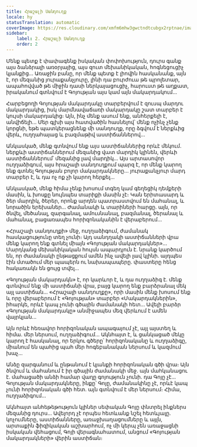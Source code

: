 ```yaml
---
title: Հրաշալի Սանդուղք
locale: hy
statusTranslation: automatic
coverImage: https://res.cloudinary.com/xmfm6mhw3gwctndtcubgx2rptnae/image/upload/v1740468922/small_cover_tratado_de_psicologia_revolucionaria_a4c0dca4e0.webp
sidebar:
    label: 2. Հրաշալի Սանդուղք
    order: 2
---
```

Մենք պետք է փափագենք իսկական փոփոխություն, դուրս գանք այս ձանձրալի առօրյայից, այս զուտ մեխանիկական, հոգնեցուցիչ կյանքից... Առաջին բանը, որ մենք պետք է լիովին հասկանանք, այն է, որ մեզանից յուրաքանչյուրը, լինի դա բուրժուա թե պրոլետար, ապահովված թե միջին դասի ներկայացուցիչ, հարուստ թե աղքատ, իրականում գտնվում է Գոյության այս կամ այն մակարդակում...

Հարբեցողի Գոյության մակարդակը տարբերվում է զուսպ մարդու մակարդակից, իսկ մարմնավաճառի մակարդակը շատ տարբեր է կույսի մակարդակից։ Այն, ինչ մենք ասում ենք, անհերքելի է, անվիճելի... Մեր գլխի այս հատվածին հասնելով՝ մենք ոչինչ չենք կորցնի, եթե պատկերացնենք մի սանդուղք, որը ձգվում է ներքևից վերև, ուղղահայաց և բազմաթիվ աստիճաններով...

Անկասկած, մենք գտնվում ենք այս աստիճաններից որևէ մեկում. ներքևի աստիճաններում մեզանից վատ մարդիկ կլինեն, վերևի աստիճաններում՝ մեզանից լավ մարդիկ... Այս արտասովոր ուղղաձիգում, այս հրաշալի սանդուղքում պարզ է, որ մենք կարող ենք գտնել Գոյության բոլոր մակարդակները... յուրաքանչյուր մարդ տարբեր է, և դա ոչ ոք չի կարող հերքել...

Անկասկած, մենք հիմա չենք խոսում տգեղ կամ գեղեցիկ դեմքերի մասին, և խոսքը նույնպես տարիքի մասին չէ։ Կան երիտասարդ և ծեր մարդիկ, ծերեր, որոնք արդեն պատրաստվում են մահանալ, և նորածին երեխաներ... Ժամանակի և տարիների հարցը. այն, որ ծնվել, մեծանալ, զարգանալ, ամուսնանալ, բազմանալ, ծերանալ և մահանալ, բացառապես հորիզոնականին է վերաբերում...

«Հրաշալի սանդուղքի» մեջ, ուղղաձիգում, ժամանակ հասկացությունը տեղ չունի։ Այդ սանդղակի աստիճանների վրա մենք կարող ենք գտնել միայն «Գոյության մակարդակներ»... Մարդկանց մեխանիկական հույսն ապարդյուն է. նրանք կարծում են, որ ժամանակի ընթացքում ամեն ինչ ավելի լավ կլինի. այդպես էին մտածում մեր պապերն ու նախապապերը. փաստերը հենց հակառակն են ցույց տվել...

«Գոյության մակարդակն» է, որ կարևոր է, և դա ուղղաձիգ է. մենք գտնվում ենք մի աստիճանի վրա, բայց կարող ենք բարձրանալ մեկ այլ աստիճան... «Հրաշալի սանդուղքը», որի մասին մենք խոսում ենք և որը վերաբերում է «Գոյության» տարբեր «Մակարդակներին», իհարկե, որևէ կապ չունի գծային ժամանակի հետ... Ավելի բարձր «Գոյության մակարդակը» անմիջապես մեզ վերևում է ամեն վայրկյան...

Այն որևէ հեռավոր հորիզոնական ապագայում չէ, այլ այստեղ և հիմա. մեր ներսում, ուղղաձիգում... Ակնհայտ է, և ցանկացած մեկը կարող է հասկանալ, որ երկու գծերը՝ հորիզոնականը և ուղղաձիգը, միանում են պահից պահ մեր հոգեբանական ներսում և կազմում խաչ...

Անձը զարգանում և ընթանում է կյանքի հորիզոնական գծի վրա։ Այն ծնվում և մահանում է իր գծային ժամանակի մեջ. այն մահկանացու է. մահացածի անձի համար վաղը գոյություն չունի. դա Գոյը չէ... Գոյության մակարդակները, ինքը՝ Գոյը, ժամանակինը չէ, որևէ կապ չունի հորիզոնական գծի հետ. այն գտնվում է մեր ներսում։ Հիմա, ուղղաձիգում...

Ակնհայտ անհեթեթություն կլիներ սեփական Գոյը փնտրել ինքներս մեզանից դուրս... Ավելորդ չէ որպես հետևանք նշել հետևյալը. կոչումները, աստիճանները, առաջխաղացումները և այլն, արտաքին ֆիզիկական աշխարհում, ոչ մի կերպ չեն առաջացնի իսկական վեհացում, Գոյի վերագնահատում, անցում «Գոյության մակարդակների» վերին աստիճան։

